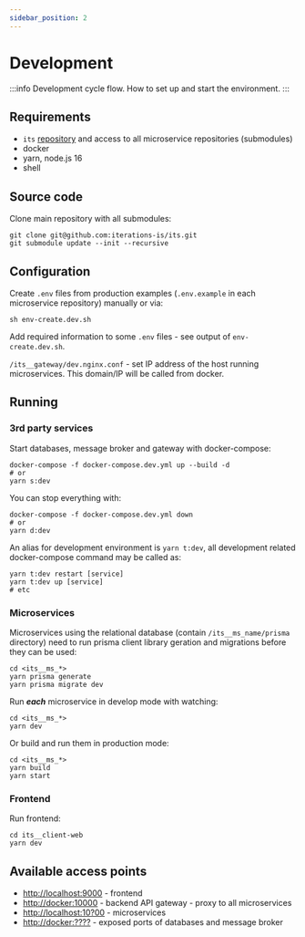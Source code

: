 ```yaml
---
sidebar_position: 2
---
```


# Development

:::info
Development cycle flow. How to set up and start the environment.
:::

## Requirements

- `its` [repository](https://github.com/iterations-is/its) and access to all microservice repositories (submodules)
- docker
- yarn, node.js 16
- shell

## Source code

Clone main repository with all submodules:

```shell
git clone git@github.com:iterations-is/its.git
git submodule update --init --recursive
```

## Configuration

Create `.env` files from production examples (`.env.example` in each microservice repository) manually or via:

```
sh env-create.dev.sh
```

Add required information to some `.env` files - see output of `env-create.dev.sh`.

`/its__gateway/dev.nginx.conf` - set IP address of the host running microservices. This domain/IP will be called from docker.

## Running

### 3rd party services

Start databases, message broker and gateway with docker-compose:

```shell
docker-compose -f docker-compose.dev.yml up --build -d
# or
yarn s:dev
```

You can stop everything with:

```shell
docker-compose -f docker-compose.dev.yml down
# or
yarn d:dev
```

An alias for development environment is `yarn t:dev`, all development related docker-compose command may be called as:

```shell
yarn t:dev restart [service]
yarn t:dev up [service]
# etc
```

### Microservices

Microservices using the relational database (contain `/its__ms_name/prisma` directory) need to run prisma client library geration and migrations before they can be used:
```shell
cd <its__ms_*>
yarn prisma generate
yarn prisma migrate dev
```

Run **_each_** microservice in develop mode with watching:

```shell
cd <its__ms_*>
yarn dev
```

Or build and run them in production mode:

```shell
cd <its__ms_*>
yarn build
yarn start
```

### Frontend
Run frontend:
```shell
cd its__client-web
yarn dev
```

## Available access points

- [http://localhost:9000](http://localhost:9000) - frontend
- [http://docker:10000](http://localhost:10000) - backend API gateway - proxy to all microservices
- [http://localhost:10?00](#) - microservices
- [http://docker:????](#) - exposed ports of databases and message broker
